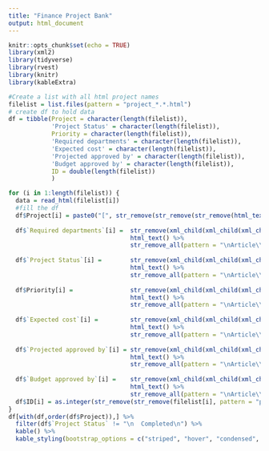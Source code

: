 ```yaml
---
title: "Finance Project Bank"
output: html_document
---
```


```r
knitr::opts_chunk$set(echo = TRUE)
library(xml2)
library(tidyverse)
library(rvest)
library(knitr)
library(kableExtra)
```

```r
#Create a list with all html project names
filelist = list.files(pattern = "project_*.*.html")
# create df to hold data
df = tibble(Project = character(length(filelist)),
            'Project Status' = character(length(filelist)),
            Priority = character(length(filelist)),
            'Required departments' = character(length(filelist)),
            'Expected cost' = character(length(filelist)),
            'Projected approved by' = character(length(filelist)),
            'Budget approved by' = character(length(filelist)),
            ID = double(length(filelist))
            )

for (i in 1:length(filelist)) {
  data = read_html(filelist[i])
  #fill the df
  df$Project[i] = paste0("[", str_remove(str_remove(str_remove(html_text(xml_child(xml_child(xml_child(data, 2), 2), 3)),pattern = "\nArticle\\s[0-9]"),pattern = "\n\n\n\n"),pattern = "\n\n"), "](", filelist[i], ")")
    
  df$`Required departments`[i] =  str_remove(xml_child(xml_child(xml_child(data, 2), 2), 6) %>% 
                                  html_text() %>% 
                                  str_remove_all(pattern = "\nArticle\\s[0-9]"), "Required departments ")
  
  df$`Project Status`[i] =        str_remove(xml_child(xml_child(xml_child(data, 2), 2), 11) %>% 
                                  html_text() %>% 
                                  str_remove_all(pattern = "\nArticle\\s[0-9]"), "Project Status ")
  
  df$Priority[i] =                str_remove(xml_child(xml_child(xml_child(data, 2), 2), 9) %>% 
                                  html_text() %>% 
                                  str_remove_all(pattern = "\nArticle\\s[0-9]"), "Priority  ")
  
  df$`Expected cost`[i] =         str_remove(xml_child(xml_child(xml_child(data, 2), 2), 8) %>% 
                                  html_text() %>% 
                                  str_remove_all(pattern = "\nArticle\\s[0-9]"), "Expected cost ")
  
  df$`Projected approved by`[i] = str_remove(xml_child(xml_child(xml_child(data, 2), 2), 7) %>% 
                                  html_text() %>% 
                                  str_remove_all(pattern = "\nArticle\\s[0-9]"), "Project approved by ")
  
  df$`Budget approved by`[i] =    str_remove(xml_child(xml_child(xml_child(data, 2), 2), 10) %>% 
                                  html_text() %>% 
                                  str_remove_all(pattern = "\nArticle\\s[0-9]"), "Budget approved by ")
  df$ID[i] = as.integer(str_remove(str_remove(filelist[i], pattern = "project_"), pattern = ".html"))
}
df[with(df,order(df$Project)),] %>%
  filter(df$`Project Status` != "\n  Completed\n") %>%
  kable() %>%
  kable_styling(bootstrap_options = c("striped", "hover", "condensed", "responsive"))
```

